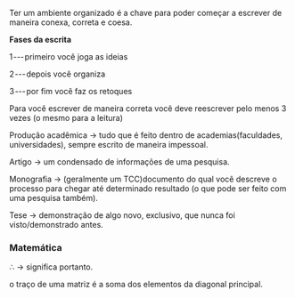 






Ter um ambiente organizado é a chave para poder começar a escrever de
maneira conexa, correta e coesa.

**Fases da escrita**

1 --- primeiro você joga as ideias

2 --- depois você organiza

3 --- por fim você faz os retoques

Para você escrever de maneira correta você deve reescrever pelo menos 3
vezes (o mesmo para a leitura)

Produção acadêmica → tudo que é feito dentro de academias(faculdades,
universidades), sempre escrito de maneira impessoal.

Artigo → um condensado de informações de uma pesquisa.

Monografia → (geralmente um TCC)documento do qual você descreve o
processo para chegar até determinado resultado (o que pode ser feito com
uma pesquisa também).

Tese → demonstração de algo novo, exclusivo, que nunca foi
visto/demonstrado antes.








### Matemática

∴ → significa portanto.

o traço de uma matriz é a soma dos elementos da diagonal principal.


